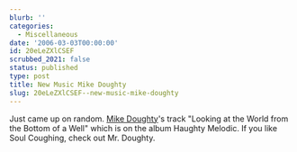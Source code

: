 ```yaml
---
blurb: ''
categories:
  - Miscellaneous
date: '2006-03-03T00:00:00'
id: 20eLeZXlCSEF
scrubbed_2021: false
status: published
type: post
title: New Music Mike Doughty
slug: 20eLeZXlCSEF--new-music-mike-doughty
---
```


Just came up on random.
[Mike Doughty](http://www.mikedoughty.com/ "Mike Doughty's Site")'s
track "Looking at the World from the Bottom of a Well" which is on
the album Haughty Melodic. If you like Soul Coughing, check out Mr.
Doughty.
